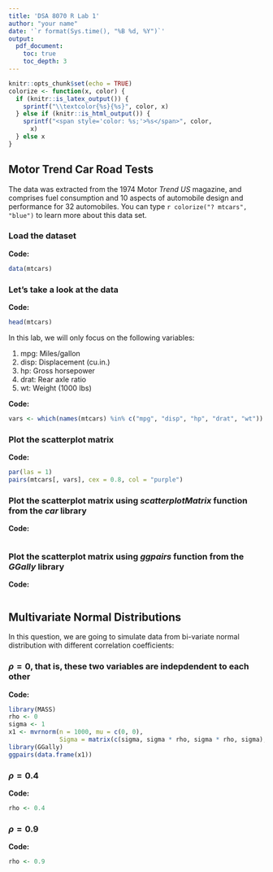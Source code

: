 ```yaml
---
title: 'DSA 8070 R Lab 1'
author: "your name"
date: '`r format(Sys.time(), "%B %d, %Y")`'
output:
  pdf_document:
    toc: true
    toc_depth: 3
---
```


```r
knitr::opts_chunk$set(echo = TRUE)
colorize <- function(x, color) {
  if (knitr::is_latex_output()) {
    sprintf("\\textcolor{%s}{%s}", color, x)
  } else if (knitr::is_html_output()) {
    sprintf("<span style='color: %s;'>%s</span>", color,
      x)
  } else x
}
```


## Motor Trend Car Road Tests


The data was extracted from the 1974 Motor *Trend US* magazine, and comprises fuel consumption and 10 aspects of automobile design and performance for 32 automobiles.
You can type `r colorize("? mtcars", "blue")` to learn more about this data set. 

### Load the dataset

**Code:**

```r
data(mtcars)
```

### Let's take a look at the data

**Code:**

```r
head(mtcars)
```

In this lab, we will only focus on the following variables:

1. mpg:	Miles/gallon
2. disp: Displacement (cu.in.)
3. hp:	Gross horsepower
4. drat:	Rear axle ratio
5. wt:	Weight (1000 lbs)

**Code:**

```r
vars <- which(names(mtcars) %in% c("mpg", "disp", "hp", "drat", "wt"))
```

### Plot the scatterplot matrix

**Code:**

```r
par(las = 1)
pairs(mtcars[, vars], cex = 0.8, col = "purple")
```

### Plot the scatterplot matrix using *scatterplotMatrix* function from the *car* library 

**Code:**

```r

```

### Plot the scatterplot matrix using *ggpairs* function from the *GGally* library

**Code:**

```r

```

## Multivariate Normal Distributions

In this question, we are going to simulate data from bi-variate normal distribution with different correlation coefficients:

### $\rho=0$, that is, these two variables are indepdendent to each other

**Code:**

```r
library(MASS)
rho <- 0
sigma <- 1
x1 <- mvrnorm(n = 1000, mu = c(0, 0),
              Sigma = matrix(c(sigma, sigma * rho, sigma * rho, sigma), 2))
library(GGally)
ggpairs(data.frame(x1))
```

### $\rho=0.4$

**Code:**

```r
rho <- 0.4

```

### $\rho=0.9$

**Code:**

```r
rho <- 0.9

```





